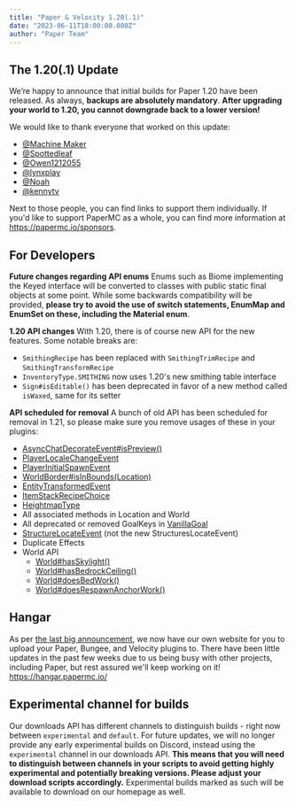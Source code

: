 ```yaml
---
title: "Paper & Velocity 1.20(.1)"
date: "2023-06-11T18:00:00.000Z"
author: "Paper Team"
---
```


## The 1.20(.1) Update

We’re happy to announce that initial builds for Paper 1.20 have been released. As always, **backups are absolutely mandatory**. **After upgrading your world to 1.20, you cannot downgrade back to a lower version!**

We would like to thank everyone that worked on this update:

- [@Machine Maker](https://github.com/sponsors/Machine-Maker)
- [@Spottedleaf](https://www.patreon.com/Spottedleaf)
- [@Owen1212055](https://github.com/sponsors/Owen1212055)
- [@lynxplay](https://github.com/lynxplay)
- [@Noah](https://github.com/sponsors/NoahvdAa)
- [@kennytv](https://github.com/sponsors/kennytv)

Next to those people, you can find links to support them individually. If you'd like to support PaperMC as a whole, you can find more information at https://papermc.io/sponsors.

## For Developers

**Future changes regarding API enums**
Enums such as Biome implementing the Keyed interface will be converted to classes with public static final objects at some point. While some backwards compatibility will be provided, **please try to avoid the use of switch statements, EnumMap and EnumSet on these, including the Material enum**.

**1.20 API changes**
With 1.20, there is of course new API for the new features. Some notable breaks are:

- `SmithingRecipe` has been replaced with `SmithingTrimRecipe` and `SmithingTransformRecipe`
- `InventoryType.SMITHING` now uses 1.20's new smithing table interface
- `Sign#isEditable()` has been deprecated in favor of a new method called `isWaxed`, same for its setter

**API scheduled for removal**
A bunch of old API has been scheduled for removal in 1.21, so please make sure you remove usages of these in your plugins:

- [AsyncChatDecorateEvent#isPreview()](<https://jd.papermc.io/paper/1.19/io/papermc/paper/event/player/AsyncChatDecorateEvent.html#isPreview()>)
- [PlayerLocaleChangeEvent](https://jd.papermc.io/paper/1.19/com/destroystokyo/paper/event/player/PlayerLocaleChangeEvent.html)
- [PlayerInitialSpawnEvent](https://jd.papermc.io/paper/1.19/com/destroystokyo/paper/event/player/PlayerInitialSpawnEvent.html)
- [WorldBorder#isInBounds(Location)](<https://jd.papermc.io/paper/1.19/org/bukkit/WorldBorder.html#isInBounds(org.bukkit.Location)>)
- [EntityTransformedEvent](https://jd.papermc.io/paper/1.19/com/destroystokyo/paper/event/entity/EntityTransformedEvent.html)
- [ItemStackRecipeChoice](https://jd.papermc.io/paper/1.19/com/destroystokyo/paper/inventory/ItemStackRecipeChoice.html)
- [HeightmapType](https://jd.papermc.io/paper/1.19/com/destroystokyo/paper/HeightmapType.html)
- All associated methods in Location and World
- All deprecated or removed GoalKeys in [VanillaGoal](https://jd.papermc.io/paper/1.19/com/destroystokyo/paper/entity/ai/VanillaGoal.html)
- [StructureLocateEvent](https://jd.papermc.io/paper/1.19/io/papermc/paper/event/world/StructureLocateEvent.html) (not the new StructuresLocateEvent)
- Duplicate Effects
- World API
  - [World#hasSkylight()](<https://jd.papermc.io/paper/1.19/org/bukkit/World.html#hasSkylight()>)
  - [World#hasBedrockCeiling()](<https://jd.papermc.io/paper/1.19/org/bukkit/World.html#hasBedrockCeiling()>)
  - [World#doesBedWork()](<https://jd.papermc.io/paper/1.19/org/bukkit/World.html#doesBedWork()>)
  - [World#doesRespawnAnchorWork()](<https://jd.papermc.io/paper/1.19/org/bukkit/World.html#doesRespawnAnchorWork()>)

## Hangar

As per [the last big announcement](https://forums.papermc.io/threads/hangar-papermcs-plugin-repository.691/), we now have our own website for you to upload your Paper, Bungee, and Velocity plugins to. There have been little updates in the past few weeks due to us being busy with other projects, including Paper, but rest assured we'll keep working on it! https://hangar.papermc.io/

## Experimental channel for builds

Our downloads API has different channels to distinguish builds - right now between `experimental` and `default`. For future updates, we will no longer provide any early experimental builds on Discord, instead using the `experimental` channel in our downloads API. **This means that you will need to distinguish between channels in your scripts to avoid getting highly experimental and potentially breaking versions. Please adjust your download scripts accordingly.** Experimental builds marked as such will be available to download on our homepage as well.
